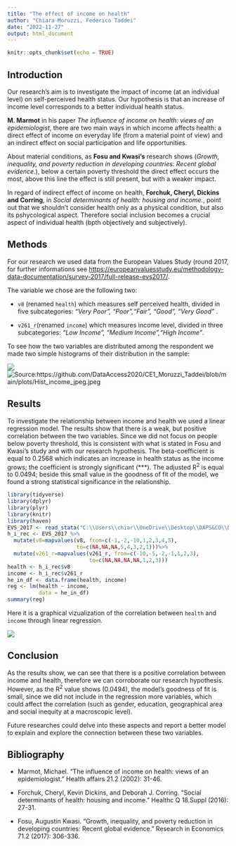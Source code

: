 ```yaml
---
title: "The effect of income on health"
author: "Chiara Moruzzi, Federico Taddei"
date: "2022-11-27"
output: html_document
---
```


```r
knitr::opts_chunk$set(echo = TRUE)
```

## Introduction

Our research's aim is to investigate the impact of income (at an individual level) on self-perceived health status.
Our hypothesis is that an increase of income level corresponds to a better individual health status. 

**M. Marmot** in his paper *The influence of income on health: views of an epidemiologist*, there are two main ways in which income affects health: a direct effect of income on everyday life (from a material point of view) and an indirect effect on social participation and life opportunities. 

About material conditions, as **Fosu and Kwasi's** research shows (*Growth, inequality, and poverty reduction in developing countries: Recent global evidence.*), below a certain poverty threshold the direct effect occurs the most, above this line the effect is still present, but with a weaker impact.

In regard of indirect effect of income on health, **Forchuk, Cheryl, Dickins and Corring**, in *Social determinants of health: housing and income.*, point out that we shouldn't consider health only as a physical condition, but also its pshycological aspect. Therefore social inclusion becomes a crucial aspect of individual health (bpth objectively and subjectively).

## Methods

For our research we used data from the European Values Study (round 2017, for further informations see <https://europeanvaluesstudy.eu/methodology-data-documentation/survey-2017/full-release-evs2017/>. 

The variable we chose are the following two:

- `v8` (renamed `health`) which measures self perceived health, divided in five subcategories: *"Very Poor", "Poor","Fair", "Good", "Very Good"* .

-  `v261_r`(renamed `income`)  which measures income level, divided in three subcategories: *"Low Income", "Medium Income","High Income"*.

To see how the two variables are distributed among the respondent we made two simple histograms of their distribution in the sample:

![](https://github.com/DataAccess2020/CE1_Moruzzi_Taddei/blob/main/plots/Hist_health_jpeg.jpeg?raw=true)
![Source:https://github.com/DataAccess2020/CE1_Moruzzi_Taddei/blob/main/plots/Hist_income_jpeg.jpeg](https://github.com/DataAccess2020/CE1_Moruzzi_Taddei/blob/main/plots/Hist_income_jpeg.jpeg?raw=true)

## Results

To investigate the relationship between income and health we used a linear regression model. The results show that there is a weak, but positive correlation between the two variables. Since we did not focus on people below poverty threshold, this is consistent with what is stated in Fosu and Kwasi's study and with our research hypothesis. The beta-coefficient is equal to 0.2568 which indicates an increase in health status as the income grows; the coefficient is strongly significant (***). The adjusted R^2^ is equal to 0.0494; beside this small value in the goodness of fit of the model, we found a strong statistical significance in the relationship.

```r
library(tidyverse)
library(dplyr)
library(plyr)
library(knitr)
library(haven)
EVS_2017 <- read_stata("C:\\Users\\chiar\\OneDrive\\Desktop\\DAPS&CO\\DATA_ACCESS\\CE1_Moruzzi_Taddei\\data_orig/ZA7500_v5-0-0.dta")
h_i_rec <- EVS_2017 %>%
  mutate(v8=mapvalues(v8, from=c(-1,-2,-10,1,2,3,4,5),
                      to=c(NA,NA,NA,5,4,3,2,1)))%>%
  mutate(v261_r=mapvalues(v261_r, from=c(-10,-5,-2,-1,1,2,3),
                          to=c(NA,NA,NA,NA,1,2,3)))
health <- h_i_rec$v8
income <- h_i_rec$v261_r
he_in_df <- data.frame(health, income)
reg <- lm(health ~ income,
          data = he_in_df)
summary(reg)
```

Here it is a graphical vizualization of the correlation between `health` and `income` through linear regression.

![](https://github.com/DataAccess2020/CE1_Moruzzi_Taddei/blob/main/plots/Regression_plot_jpeg.jpeg?raw=true)

## Conclusion

As the results show, we can see that there is a positive correlation between income and health, therefore we can corroborate our research hypothesis. However, as the R^2^ value shows (0.0494), the model's goodness of fit is small, since we did not include in the regression more variables, which could affect the correlation (such as gender, education, geographical area and social inequity at a macroscopic level).

Future researches could delve into these aspects and report a better model to explain and explore the connection between these two variables.

## Bibliography

- Marmot, Michael. "The influence of income on health: views of an epidemiologist." Health affairs 21.2 (2002): 31-46.

- Forchuk, Cheryl, Kevin Dickins, and Deborah J. Corring. "Social determinants of health: housing and income." Healthc Q 18.Suppl (2016): 27-31.

- Fosu, Augustin Kwasi. "Growth, inequality, and poverty reduction in developing countries: Recent global evidence." Research in Economics 71.2 (2017): 306-336.





